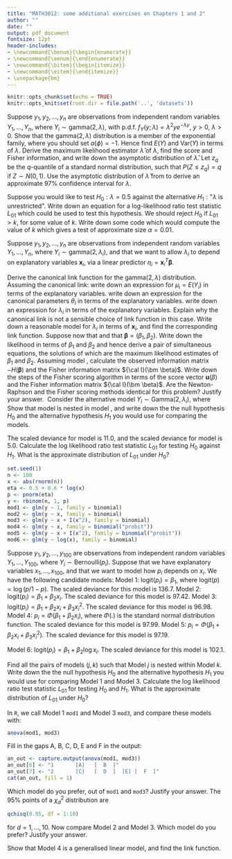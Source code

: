 ```yaml
---
title: "MATH3012: some additional exercises on Chapters 1 and 2"
author: ""
date: ""
output: pdf_document
fontsize: 12pt
header-includes:
- \newcommand{\benum}{\begin{enumerate}}
- \newcommand{\eenum}{\end{enumerate}}
- \newcommand{\bitem}{\begin{itemize}}
- \newcommand{\eitem}{\end{itemize}}
- \usepackage{bm}
---
```


```r
knitr::opts_chunk$set(echo = TRUE)
knitr::opts_knit$set(root.dir = file.path('..', 'datasets'))
```


\benum
\item 
Suppose $y_1,y_2,\ldots,y_n$ are observations from independent
random variables $Y_1, \ldots, Y_n$, where 
$Y_i \sim \text{gamma}(2, \lambda)$, with  p.d.f.
$f_{Y}(y; \lambda) = \lambda^2 y e^{-\lambda y}$, $y > 0$,
$\lambda > 0$.
 \benum
 \item Show that the $\text{gamma}(2, \lambda)$ distribution is a member
  of the exponential family, where you should set $a(\phi) = -1$.
  Hence find $E(Y)$
  and $\text{Var}(Y)$ in terms of $\lambda$.
  \item
  Derive the maximum likelihood estimator $\hat \lambda$ of $\lambda$,
  find the score and Fisher information, and
  write down the asymptotic distribution of $\hat \lambda$. \label{pt:lik}
  \item Let $z_q$ be the $q$-quantile
    of a standard normal distribution, such that
    $P(Z \leq z_q) = q$ if $Z \sim N(0, 1)$.
    Use the asymptotic distribution of $\hat \lambda$ from \ref{pt:lik} to
    derive an approximate $97 \%$ confidence
    interval for $\lambda$.
  \item Suppose you would like to test $H_0: \lambda = 0.5$ against
  the alternative $H_1: \text{"$\lambda$ is unrestricted"}.$
  Write down an equation for a log-likelihood ratio test statistic $L_{01}$ which could be used to test this hypothesis.
  We should reject $H_0$ if $L_{01} > k$, for some value of $k$.
  Write down some \texttt{R} code which would compute the value of $k$ which gives
  a test of approximate size $\alpha = 0.01$.
 \eenum
 
\item 
Suppose $y_1,y_2,\ldots,y_n$ are observations from independent
random variables $Y_1, \ldots, Y_n$, where 
$Y_i \sim \text{gamma}(2, \lambda_i)$, and that we want to allow $\lambda_i$ to
    depend on explanatory variables ${\bm x}_i$, via a linear
    predictor $\eta_i = {\bm x}_i^T {\bm \beta}$. 

\benum
\item Derive
    the canonical link function for the $\text{gamma}(2, \lambda)$ distribution.
\item Assuming the canonical link:
\benum
\item write down an expression for
$\mu_i = E(Y_i)$ in terms of the explanatory variables.
\item write down an expression for 
the canonical parameters $\theta_i$ in terms of the explanatory variables.
\item write down an expression for $\lambda_i$ in terms of the explanatory variables.
\eenum
\item Explain why the canonical link is not a sensible choice of link function
in this case.
\item Write down a reasonable model for $\lambda_i$ in terms of
    $\bm{x}_i$, and find the corresponding link function.
\item Suppose now that
\begin{equation}
\log \lambda_i = \beta_1 + \beta_2 x_{i}
\label{eq:mod_linear}
\end{equation}
and that $\bm \beta = (\beta_1, \beta_2)$.
Write down the likelihood in terms of $\beta_1$ and $\beta_2$
  and hence derive a pair of simultaneous equations, the solutions of which are the maximum likelihood estimates of $\beta_1$ and $\beta_2$.
\item Assuming model \eqref{eq:mod_linear}, calculate the observed information matrix $-H(\bm \beta)$
  and the Fisher information matrix ${\cal I}(\bm \beta)$.
  Write down the steps of the Fisher scoring algorithm in terms of
  the score vector $\bm u(\beta)$ and the Fisher information matrix ${\cal I}(\bm \beta)$.
  Are the Newton-Raphson and the Fisher scoring methods identical
  for this problem? Justify your answer.
  \item \ Consider the alternative model $Y_i \sim \text{Gamma}(2, \lambda_i)$,
where
\begin{equation}
  \log \lambda_i = \beta_1 + \beta_2 x_i + \beta_3 x_{i}^2.
  \label{eq:mod_quad}
\end{equation}
Show that model \eqref{eq:mod_linear} is nested in model \eqref{eq:mod_quad},
and write down the the null hypothesis $H_0$ and the
alternative hypothesis $H_1$ you would use for comparing the models.
\item The scaled deviance for model \eqref{eq:mod_linear} is 11.0,
  and the scaled deviance for model \eqref{eq:mod_quad} is 5.0.
  Calculate the log likelihood ratio test statistic $L_{01}$ for testing
$H_0$ against $H_1$. What is the approximate distribution of $L_{01}$ under $H_0$?
\eenum

\item
```r
set.seed(1)
n <- 100
x <- abs(rnorm(n))
eta <- 0.5 + 0.6 * log(x)
p <- pnorm(eta)
y <- rbinom(n, 1, p)
mod1 <- glm(y ~ 1, family = binomial)
mod2 <- glm(y ~ x, family = binomial)
mod3 <- glm(y ~ x + I(x^2), family = binomial)
mod4 <- glm(y ~ x, family = binomial("probit"))
mod5 <- glm(y ~ x + I(x^2), family = binomial("probit"))
mod6 <- glm(y ~ log(x), family = binomial)
```
Suppose $y_1,y_2,\ldots,y_{100}$ are observations from independent
random variables $Y_1, \ldots, Y_{100}$, where 
$Y_i \sim \text{Bernoulli}(p_i)$. Suppose that we have explanatory variables
$x_1, \ldots, x_{100}$, and that we want to model how $p_i$ depends on $x_i$.
We have the following candidate models:
\bitem
\item Model 1: $\text{logit}(p_i) = \beta_1,$ where $\text{logit}(p) = \log(p / 1- p)$.
The scaled deviance for this model is $136.7$.
\item Model 2: $\text{logit}(p_i) = \beta_1 + \beta_2 x_i.$
The scaled deviance for this model is $97.42$.
\item Model 3: $\text{logit}(p_i) = \beta_1 + \beta_2 x_i + \beta_3 x_i^2.$
The scaled deviance for this model is $96.98$.
\item Model 4: $p_i = \Phi(\beta_1 + \beta_2 x_i),$
where $\Phi(.)$ is the standard normal distribution function.
The scaled deviance for this model is $97.99$.
\item Model 5: $p_i = \Phi(\beta_1 + \beta_2 x_i + \beta_3 x_i^2).$
The scaled deviance for this model is $97.19$.
\item Model 6: $\text{logit}(p_i) = \beta_1 + \beta_2 \log x_i.$
The scaled deviance for this model is $102.1$.
\eitem

\benum
\item Find all the pairs of models $(j, k)$ such that Model $j$ is 
nested within Model $k$. 
\item Write down the the null hypothesis $H_0$ and the
alternative hypothesis $H_1$ you would use for comparing 
Model 1 and Model 3.
\item Calculate the log likelihood ratio test statistic $L_{01}$ for testing
  $H_0$ and $H_1$. What is the approximate distribution of $L_{01}$ under $H_0$?
\item In `R`, we call Model 1 `mod1` and Model 3 `mod3`, and compare these
models with:
```r
anova(mod1, mod3)
```
Fill in the gaps A, B, C, D, E and F in the output:
```r
an_out <- capture.output(anova(mod1, mod3))
an_out[6] <- "1       [A]   [  B  ]"
an_out[7] <- "2       [C]   [  D  ]  [E] [  F  ]"
cat(an_out, fill = 1)
```
Which model do you prefer, out of `mod1` and `mod3`?
Justify your answer.
The $95\%$ points of a $\chi^2_d$ distribution are
```r
qchisq(0.95, df = 1:10)
```
for $d = 1, \ldots, 10$.
\item Now compare Model 2 and Model 3. Which model do you prefer?
Justify your answer.
\item Show that Model 4 is a generalised linear model,
and find the link function.
\eenum

\eenum